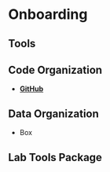 # Onboarding {-}

## Tools


## Code Organization

* [**GitHub**](https://github.com/Duke-EJ-Lab)

## Data Organization

* Box

## Lab Tools Package


